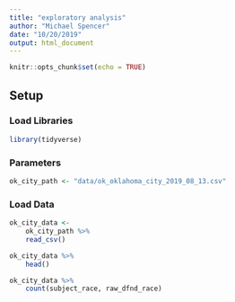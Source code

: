 ```yaml
---
title: "exploratory analysis"
author: "Michael Spencer"
date: "10/20/2019"
output: html_document
---
```


```r
knitr::opts_chunk$set(echo = TRUE)
```

## Setup

### Load Libraries
```r
library(tidyverse)
```

### Parameters
```r
ok_city_path <- "data/ok_oklahoma_city_2019_08_13.csv"
```

### Load Data
```r
ok_city_data <- 
	ok_city_path %>% 
	read_csv()
```

```r
ok_city_data %>% 
	head()
```

```r
ok_city_data %>% 
	count(subject_race, raw_dfnd_race)
```

